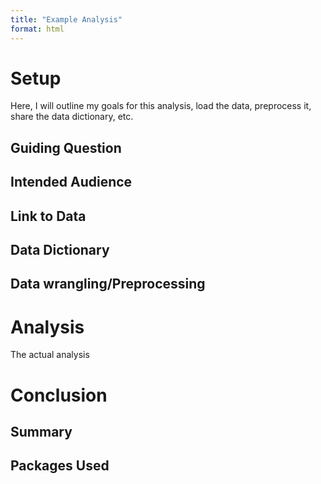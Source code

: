 ```yaml
---
title: "Example Analysis"
format: html
---
```


# Setup
Here, I will outline my goals for this analysis, load the data, preprocess it, share the data dictionary, etc.

## Guiding Question

## Intended Audience

## Link to Data

## Data Dictionary

## Data wrangling/Preprocessing


# Analysis
The actual analysis

# Conclusion

## Summary

## Packages Used
